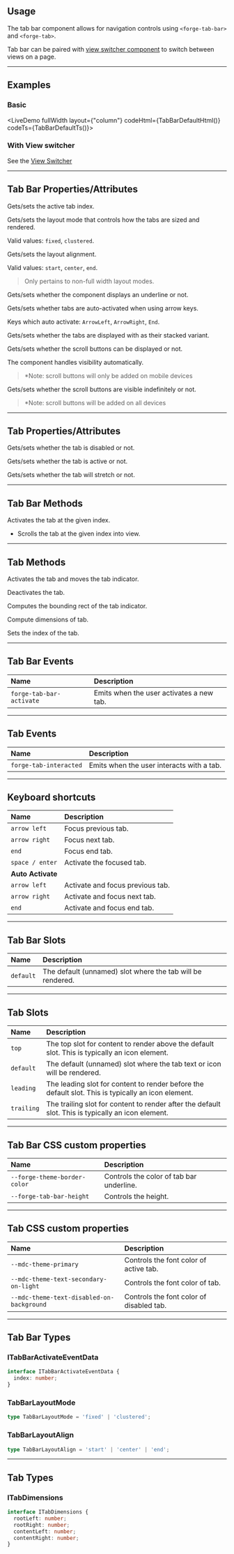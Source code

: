 
<PageSection>

## Usage

The tab bar component allows for navigation controls using `<forge-tab-bar>` and `<forge-tab>`.

Tab bar can be paired with [view switcher component](?path=/story/components-view-switcher--default) to switch between views on a page.

</PageSection>

---

<PageSection>

## Examples

### Basic

<LiveDemo 
fullWidth 
layout={"column"} 
codeHtml={TabBarDefaultHtml()} 
codeTs={TabBarDefaultTs()}>
  <TabBarDemo/>
</LiveDemo>

### With View switcher

See the [View Switcher](?path=/story/components-view-switcher--default)

</PageSection>

---

<PageSection>

## Tab Bar Properties/Attributes

<PropertyDef name="activeTab" type="number" defaultValue="-1">

  Gets/sets the active tab index.

</PropertyDef>

<PropertyDef name="layoutMode" type="TabBarLayoutMode" defaultValue="fixed">

  Gets/sets the layout mode that controls how the tabs are sized and rendered.

  Valid values: `fixed`, `clustered`.

</PropertyDef>

<PropertyDef name="layoutAlign" type="TabBarLayoutAlign" defaultValue="start">

  Gets/sets the layout alignment.

  Valid values: `start`, `center`, `end`.

  > Only pertains to non-full width layout modes.

</PropertyDef>

<PropertyDef name="underline" type="boolean" defaultValue="false">

  Gets/sets whether the component displays an underline or not.

</PropertyDef>

<PropertyDef name="autoActivate" type="boolean" defaultValue="false">

  Gets/sets whether tabs are auto-activated when using arrow keys.

  Keys which auto activate: `ArrowLeft`, `ArrowRight`, `End`.

</PropertyDef>

<PropertyDef name="stacked" type="boolean" defaultValue="false">

  Gets/sets whether the tabs are displayed with as their stacked variant.

</PropertyDef>

<PropertyDef name="scrollButtons" type="boolean" defaultValue="true">

  Gets/sets whether the scroll buttons can be displayed or not.

  The component handles visibility automatically.

  > *Note: scroll buttons will only be added on mobile devices

</PropertyDef>

<PropertyDef name="forceScrollButtons" type="boolean" defaultValue="false">

  Gets/sets whether the scroll buttons are visible indefinitely or not.

  > *Note: scroll buttons will be added on all devices

</PropertyDef>

</PageSection>

---

<PageSection>

## Tab Properties/Attributes

<PropertyDef name="disabled" type="boolean" defaultValue="false">

  Gets/sets whether the tab is disabled or not.

</PropertyDef>

<PropertyDef name="active" type="boolean" defaultValue="false">

  Gets/sets whether the tab is active or not.

</PropertyDef>

<PropertyDef name="stretch" type="boolean" defaultValue="false">

  Gets/sets whether the tab will stretch or not.

</PropertyDef>

</PageSection>

---

<PageSection>

## Tab Bar Methods

<MethodDef name="activateTab(index: number): void">

  Activates the tab at the given index.

</MethodDef>

<MethodDef name="scrollTabIntoView(index: number): void">

  * Scrolls the tab at the given index into view.

</MethodDef>

</PageSection>

---

<PageSection>

## Tab Methods

<MethodDef name="activate(previousIndicatorClientRect?: DOMRect): void">

  Activates the tab and moves the tab indicator.

</MethodDef>

<MethodDef name="deactivate(): void">

  Deactivates the tab.

</MethodDef>

<MethodDef name="computeIndicatorBounds(): DOMRect | undefined">

  Computes the bounding rect of the tab indicator.

</MethodDef>

<MethodDef name="computeDimensions(): ITabDimensions">

  Compute dimensions of tab.

</MethodDef>

<MethodDef name="setTabIndex(value: number): void">

  Sets the index of the tab.

</MethodDef>

</PageSection>

---

<PageSection>

## Tab Bar Events

| Name                            | Description
| :-------------------------------| :----------------
| `forge-tab-bar-activate`          | Emits when the user activates a new tab.

</PageSection>

---

<PageSection>

## Tab Events

| Name                            | Description
| :-------------------------------| :----------------
| `forge-tab-interacted`            | Emits when the user interacts with a tab.

</PageSection>

---

<PageSection>

## Keyboard shortcuts

| Name                                | Description
| :-----------------------------------| :----------------
| `arrow left`                        | Focus previous tab.
| `arrow right`                       | Focus next tab.
| `end`                               | Focus end tab.
| `space / enter`                     | Activate the focused tab.
| **Auto Activate**                   |
| `arrow left`                        | Activate and focus previous tab.
| `arrow right`                       | Activate and focus next tab.
| `end`                               | Activate and focus end tab.

</PageSection>

---

<PageSection>

## Tab Bar Slots

| Name                          | Description
| :-----------------------------| :----------------------
| `default`                     | The default (unnamed) slot where the tab will be rendered.

</PageSection>

---

<PageSection>

## Tab Slots

| Name                          | Description
| :-----------------------------| :----------------------
| `top`                         | The top slot for content to render above the default slot. This is typically an icon element.
| `default`                     | The default (unnamed) slot where the tab text or icon will be rendered.
| `leading`                     | The leading slot for content to render before the default slot. This is typically an icon element.
| `trailing`                    | The trailing slot for content to render after the default slot. This is typically an icon element.

</PageSection>

---

<PageSection>

## Tab Bar CSS custom properties

| Name                                            | Description
| :-----------------------------------------------| :--------------------
| `--forge-theme-border-color`                    | Controls the color of tab bar underline.
| `--forge-tab-bar-height`                        | Controls the height.

</PageSection>

---

<PageSection>

## Tab CSS custom properties

| Name                                            | Description
| :-----------------------------------------------| :--------------------
| `--mdc-theme-primary`                           | Controls the font color of active tab.
| `--mdc-theme-text-secondary-on-light`           | Controls the font color of tab.
| `--mdc-theme-text-disabled-on-background`       | Controls the font color of disabled tab.

</PageSection>

---

<PageSection>

## Tab Bar Types

### ITabBarActivateEventData

```ts
interface ITabBarActivateEventData {
  index: number;
}
```

### TabBarLayoutMode

```ts
type TabBarLayoutMode = 'fixed' | 'clustered';
```

### TabBarLayoutAlign

```ts
type TabBarLayoutAlign = 'start' | 'center' | 'end';
```

</PageSection>

---

<PageSection>

## Tab Types

### ITabDimensions

```ts
interface ITabDimensions {
  rootLeft: number;
  rootRight: number;
  contentLeft: number;
  contentRight: number;
}
```

</PageSection>
